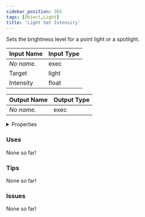 ```yaml
---
sidebar_position: 365
tags: [Object,Light]
title: 'Light Set Intensity'
---
```


Sets the brightness level for a point light or a spotlight.




<EsbSvg />

| Input Name | Input Type |
|-----------|-----------|
| *No name.* | exec |
| Target | light |
| Intensity | float |

| Output Name | Output Type |
|-----------|-----------|
| *No name.* | exec |


<details>
  <summary>Properties</summary>
  <div>
    <div>
    <table>
      <thead>
        <tr>
          <th>Is beta required?</th>
          <th>❌</th>
        </tr>
        <tr>
          <th>Is this chip a trolling risk?</th>
          <th>❌</th>
        </tr>
        <tr>
          <th>Is this chip a role assignment risk?</th>
          <th>❌</th>
        </tr>
        <tr>
          <th>Chip UUID</th>
          <th>aa6dc013-3f5b-45f4-87a2-8aa4d16cc375</th>
        </tr>
      </thead>
    </table>
    </div>
  </div>
</details>

### Uses

None so far!

### Tips

None so far!

### Issues

None so far!